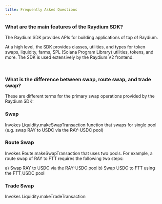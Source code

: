 ```yaml
---
title: Frequently Asked Questions
---
```



### What are the main features of the Raydium SDK?

The Raydium SDK provides APIs for building applications of top of Raydium. 

At a high level, the SDK provides classes, utilities, and types for token swaps, liquidity, farms, SPL (Solana Program Library) utilities, tokens, and more. The SDK is used extensively by the Raydium V2 frontend.

<br/>

### What is the difference between swap, route swap, and trade swap?

These are different terms for the primary swap operations provided by the 
Raydium SDK:


### Swap

Invokes Liquidity.makeSwapTransaction function that swaps for single pool 
(e.g. swap RAY to USDC via the RAY-USDC pool) 


### Route Swap

Invokes Route.makeSwapTransaction that uses two pools. For example, a route swap
of RAY to FTT requires the following two steps:

a) Swap RAY to USDC via the RAY-USDC pool
b) Swap USDC to FTT using the FTT_USDC pool

### Trade Swap

Invokes Liquidity.makeTradeTransaction 


<br/>
